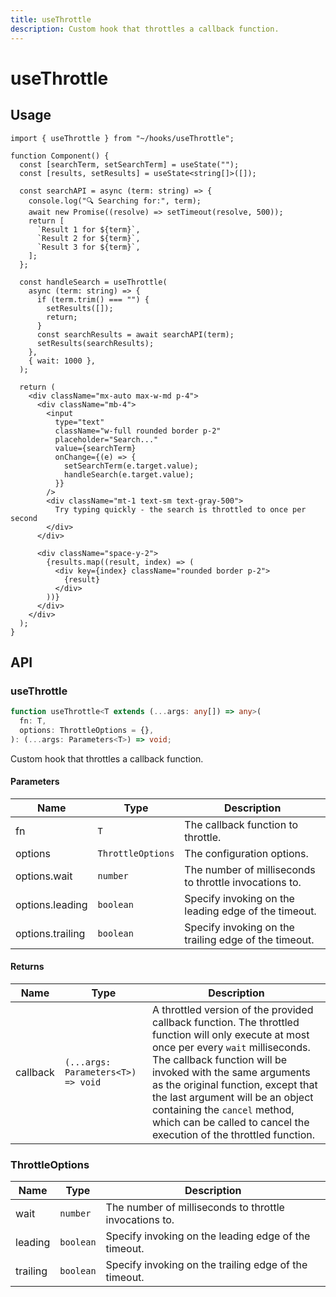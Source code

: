 ```yaml
---
title: useThrottle
description: Custom hook that throttles a callback function.
---
```


# useThrottle

## Usage

```tsx title="Component.tsx"
import { useThrottle } from "~/hooks/useThrottle";

function Component() {
  const [searchTerm, setSearchTerm] = useState("");
  const [results, setResults] = useState<string[]>([]);

  const searchAPI = async (term: string) => {
    console.log("🔍 Searching for:", term);
    await new Promise((resolve) => setTimeout(resolve, 500));
    return [
      `Result 1 for ${term}`,
      `Result 2 for ${term}`,
      `Result 3 for ${term}`,
    ];
  };

  const handleSearch = useThrottle(
    async (term: string) => {
      if (term.trim() === "") {
        setResults([]);
        return;
      }
      const searchResults = await searchAPI(term);
      setResults(searchResults);
    },
    { wait: 1000 },
  );

  return (
    <div className="mx-auto max-w-md p-4">
      <div className="mb-4">
        <input
          type="text"
          className="w-full rounded border p-2"
          placeholder="Search..."
          value={searchTerm}
          onChange={(e) => {
            setSearchTerm(e.target.value);
            handleSearch(e.target.value);
          }}
        />
        <div className="mt-1 text-sm text-gray-500">
          Try typing quickly - the search is throttled to once per second
        </div>
      </div>

      <div className="space-y-2">
        {results.map((result, index) => (
          <div key={index} className="rounded border p-2">
            {result}
          </div>
        ))}
      </div>
    </div>
  );
}
```

## API

### useThrottle

```ts
function useThrottle<T extends (...args: any[]) => any>(
  fn: T,
  options: ThrottleOptions = {},
): (...args: Parameters<T>) => void;
```

Custom hook that throttles a callback function.

#### Parameters

| Name             | Type              | Description                                            |
| ---------------- | ----------------- | ------------------------------------------------------ |
| fn               | `T`               | The callback function to throttle.                     |
| options          | `ThrottleOptions` | The configuration options.                             |
| options.wait     | `number`          | The number of milliseconds to throttle invocations to. |
| options.leading  | `boolean`         | Specify invoking on the leading edge of the timeout.   |
| options.trailing | `boolean`         | Specify invoking on the trailing edge of the timeout.  |

#### Returns

| Name     | Type                               | Description                                                                                                                                                                                                                                                                                                                                                                                |
| -------- | ---------------------------------- | ------------------------------------------------------------------------------------------------------------------------------------------------------------------------------------------------------------------------------------------------------------------------------------------------------------------------------------------------------------------------------------------ |
| callback | `(...args: Parameters<T>) => void` | A throttled version of the provided callback function. The throttled function will only execute at most once per every `wait` milliseconds. The callback function will be invoked with the same arguments as the original function, except that the last argument will be an object containing the `cancel` method, which can be called to cancel the execution of the throttled function. |

### ThrottleOptions

| Name     | Type      | Description                                            |
| -------- | --------- | ------------------------------------------------------ |
| wait     | `number`  | The number of milliseconds to throttle invocations to. |
| leading  | `boolean` | Specify invoking on the leading edge of the timeout.   |
| trailing | `boolean` | Specify invoking on the trailing edge of the timeout.  |

